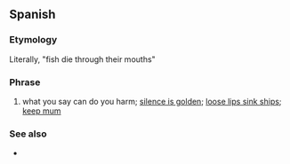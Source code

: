 ==Spanish==

===Etymology===
Literally, "fish die through their mouths"

===Phrase===
{{head|es|phrase}}

# what you say can do you harm; [[silence is golden]]; [[loose lips sink ships]]; [[keep mum]]

===See also===
* {{l|en|oveja que bala, bocado que pierde}}